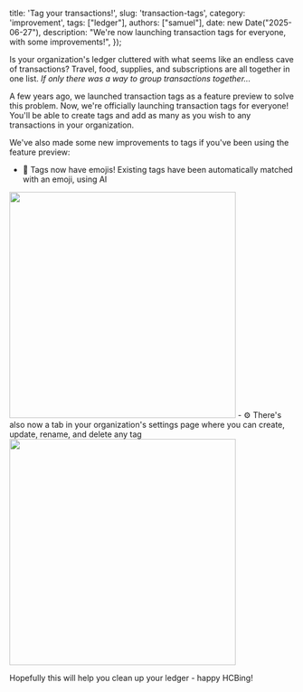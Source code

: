   title: 'Tag your transactions!',
  slug: 'transaction-tags',
  category: 'improvement',
  tags: ["ledger"],
  authors: ["samuel"], 
  date: new Date("2025-06-27"),
  description: "We're now launching transaction tags for everyone, with some improvements!",
});

Is your organization's ledger cluttered with what seems like an endless cave of transactions? Travel, food, supplies, and subscriptions are all together in one list. *If only there was a way to group transactions together...*

A few years ago, we launched transaction tags as a feature preview to solve this problem. Now, we're officially launching transaction tags for everyone! You'll be able to create tags and add as many as you wish to any transactions in your organization.

We've also made some new improvements to tags if you've been using the feature preview:
- 🤪 Tags now have emojis! Existing tags have been automatically matched with an emoji, using AI
<img src="https://hc-cdn.hel1.your-objectstorage.com/s/v3/46587a3e5254561754ee994a2572d0095cada662_image.png" width="400px" />
- ⚙️ There's also now a tab in your organization's settings page where you can create, update, rename, and delete any tag
<img src="https://hc-cdn.hel1.your-objectstorage.com/s/v3/da90ebf4ea34ffc8d53a2cd6581d2af97bc50b0e_image.png" width="400px" />

Hopefully this will help you clean up your ledger - happy HCBing!